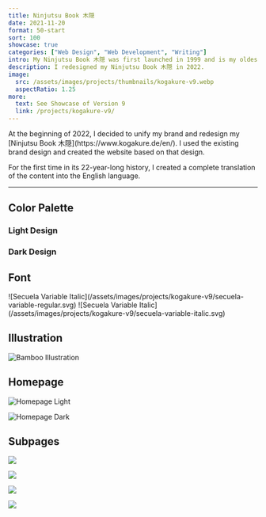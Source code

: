 ```yaml
---
title: Ninjutsu Book 木隠
date: 2021-11-20
format: 50-start
sort: 100
showcase: true
categories: ["Web Design", "Web Development", "Writing"]
intro: My Ninjutsu Book 木隠 was first launched in 1999 and is my oldest and most visited website. The current design is the 9th iteration. In 2022 I translated it to English to make it accessible to a larger readership.
description: I redesigned my Ninjutsu Book 木隠 in 2022.
image:
  src: /assets/images/projects/thumbnails/kogakure-v9.webp
  aspectRatio: 1.25
more:
  text: See Showcase of Version 9
  link: /projects/kogakure-v9/
---
```


<ProjectIntro>
At the beginning of 2022, I decided to unify my brand and redesign my [Ninjutsu Book 木隠](https://www.kogakure.de/en/). I used the existing brand design and created the website based on that design.

For the first time in its 22-year-long history, I created a complete translation of the content into the English language.

<MoreLink href="https://github.com/kogakure/website-11ty-kogakure.de" text="Source Code" />
</ProjectIntro>

---

## Color Palette

### Light Design

<ColorStack>
  <ColorSwatch color="#E7E6E4" title="Light Background" />
  <ColorSwatch color="#0E0D0C" title="Light Foreground" />
  <ColorSwatch color="#7B9E4C" title="Accent" />
</ColorStack>

### Dark Design

<ColorStack>
  <ColorSwatch color="#1B1A18" title="Light Background" />
  <ColorSwatch color="#E7E6E4" title="Light Foreground" />
  <ColorSwatch color="#7B9E4C" title="Accent" />
</ColorStack>

## Font

<DisplayBox>
  ![Secuela Variable Italic](/assets/images/projects/kogakure-v9/secuela-variable-regular.svg)
</DisplayBox>

<DisplayBox>
  ![Secuela Variable Italic](/assets/images/projects/kogakure-v9/secuela-variable-italic.svg)
</DisplayBox>

## Illustration

![Bamboo Illustration](/assets/images/projects/kogakure-v9/kogakure-v8-illustration.webp)

## Homepage

![Homepage Light](/assets/images/projects/kogakure-v9/kogakure-v9-homepage.webp)

![Homepage Dark](/assets/images/projects/kogakure-v9/kogakure-v9-homepage-dark.webp)

## Subpages

<div class="projects-detail-medium">

![](/assets/images/projects/kogakure-v9/kogakure-v9-essay.webp)

![](/assets/images/projects/kogakure-v9/kogakure-v9-recommendations.webp)

</div>

<div class="projects-detail-medium">

![](/assets/images/projects/kogakure-v9/kogakure-v9-colophon.webp)

![](/assets/images/projects/kogakure-v9/kogakure-v9-glossary.webp)

</div>
